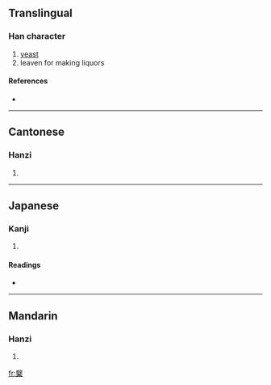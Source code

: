 {{also|蘖}}
==Translingual==

===Han character===
{{Han char|rn=75|rad=木|as=16|sn=20|four=4490<sub>4</sub>|canj=山十木 (UJD)}}

# [[yeast]]
# leaven for making liquors

====References====
* {{Han ref|kx=0561.330|dkj=15863|dj=0950.210|hdz=21318.110|uh=6AF1|ud=27377|bh=F458|bd=62552}}

----

==Cantonese==

===Hanzi===
{{yue-hanzi|jyut=|y=yit6}}

# {{defn|Cantonese}}

----

==Japanese==

===Kanji===
{{ja-kanji|grade=|rs=木16}}

# {{defn|Japanese}}

====Readings====
* {{ja-readings|on=[[げつ]] (getsu), [[げち]] (gechi), [[がつ]] (gatsu), [[がち]] (gachi)|kun=[[ひこばえ]] (hikobae)}}

----

==Mandarin==

===Hanzi===
{{cmn-hanzi|sim=蘖|pin=[[niè]] ([[nie4]])|wg=nieh<sup>4</sup>}}

# {{defn|Mandarin}}

[[fr:櫱]]